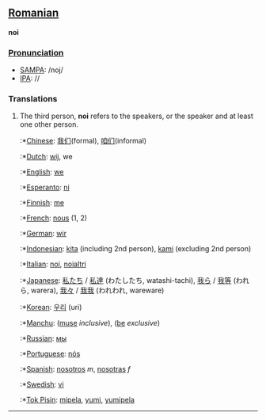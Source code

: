 ==[[Romanian]]==
'''noi'''

===[[Pronunciation]]===
*[[w:SAMPA|SAMPA]]: /noj/
*[[w:IPA|IPA]]: //

===Translations===
# The third person, '''noi''' refers to the speakers, or the speaker and at least one other person.
#:*[[Chinese]]: [[我们]](formal), [[咱们]](informal)
#:*[[Dutch]]: [[wij]], we
#:*[[English]]: [[we]]
#:*[[Esperanto]]: [[ni]]
#:*[[Finnish]]: [[me]]
#:*[[French]]: [[nous]] (1, 2)
#:*[[German]]: [[wir]]
#:*[[Indonesian]]: [[kita]] (including 2nd person), [[kami]] (excluding 2nd person)
#:*[[Italian]]: [[noi]], [[noialtri]]
#:*[[Japanese]]: [[私たち]] / [[私達]] (わたしたち, watashi-tachi), [[我ら]] / [[我等]] (われら, warera), [[我々]] / [[我我]] (われわれ, wareware)
#:*[[Korean]]: [[우리]] (uri)
#:*[[Manchu]]: ([[muse]] ''inclusive''), ([[be]] ''exclusive'')
#:*[[Russian]]: [[мы]]
#:*[[Portuguese]]: [[nós]]
#:*[[Spanish]]: [[nosotros]] ''m'', [[nosotras]] ''f''
#:*[[Swedish]]: [[vi]]
#:*[[Tok Pisin]]: [[mipela]], [[yumi]], [[yumipela]]
----